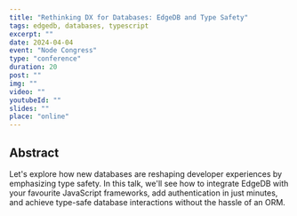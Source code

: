 ```yaml
---
title: "Rethinking DX for Databases: EdgeDB and Type Safety"
tags: edgedb, databases, typescript
excerpt: ""
date: 2024-04-04
event: "Node Congress"
type: "conference"
duration: 20
post: ""
img: ""
video: ""
youtubeId: ""
slides: ""
place: "online"
---
```


## Abstract

Let's explore how new databases are reshaping developer experiences by
emphasizing type safety. In this talk, we'll see how to integrate EdgeDB with
your favourite JavaScript frameworks, add authentication in just minutes, and
achieve type-safe database interactions without the hassle of an ORM.
